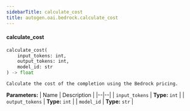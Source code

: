 ```yaml
---
sidebarTitle: calculate_cost
title: autogen.oai.bedrock.calculate_cost
---
```


<code class="doc-symbol doc-symbol-heading doc-symbol-function"></code>
#### calculate_cost
<a href="#autogen.oai.bedrock..calculate_cost" class="headerlink" title="Permanent link"></a>

```python
calculate_cost(
    input_tokens: int,
    output_tokens: int,
    model_id: str
) -> float
```

    Calculate the cost of the completion using the Bedrock pricing.

<b>Parameters:</b>
| Name | Description |
|--|--|
| `input_tokens` | **Type:** `int` |
| `output_tokens` | **Type:** `int` |
| `model_id` | **Type:** `str` |

<br />